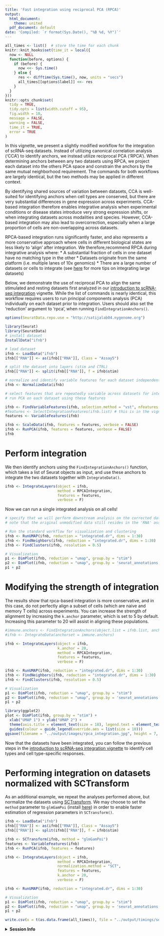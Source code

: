 ```yaml
---
title: 'Fast integration using reciprocal PCA (RPCA)'
output:
  html_document:
    theme: united
  pdf_document: default
date: 'Compiled: `r format(Sys.Date(), "%B %d, %Y")`'
---
```


```r
all_times <- list()  # store the time for each chunk
knitr::knit_hooks$set(time_it = local({
  now <- NULL
  function(before, options) {
    if (before) {
      now <<- Sys.time()
    } else {
      res <- difftime(Sys.time(), now, units = "secs")
      all_times[[options$label]] <<- res
    }
  }
}))
knitr::opts_chunk$set(
  tidy = TRUE,
  tidy.opts = list(width.cutoff = 95),
  fig.width = 10,
  message = FALSE,
  warning = FALSE,
  time_it = TRUE,
  error = TRUE
)
```

In this vignette, we present a slightly modified workflow for the integration of scRNA-seq datasets. Instead of utilizing canonical correlation analysis (‘CCA’) to identify anchors, we instead utilize reciprocal PCA (‘RPCA’). When determining anchors between any two datasets using RPCA, we project each dataset into the others PCA space and constrain the anchors by the same mutual neighborhood requirement. The commands for both workflows are largely identical, but the two methods may be applied in different context.

By identifying shared sources of variation between datasets, CCA is well-suited for identifying anchors when cell types are conserved, but there are very substantial differences in gene expression across experiments. CCA-based integration therefore enables integrative analysis when experimental conditions or disease states introduce very strong expression shifts, or when integrating datasets across modalities and species. However, CCA-based integration may also lead to overcorrection, especially when a large proportion of cells are non-overlapping across datasets.

RPCA-based integration runs significantly faster, and also represents a more conservative approach where cells in different biological states are less likely to 'align' after integration. We therefore,recommend RPCA during integrative analysis where:
* A substantial fraction of cells in one dataset have no matching type in the other
* Datasets originate from the same platform (i.e. multiple lanes of 10x genomics)
* There are a large number of datasets or cells to integrate (see [here](integration_large_datasets.html) for more tips on integrating large datasets) 

Below, we demonstrate the use of reciprocal PCA to align the same stimulated and resting datasets first analyzed in our [introduction to scRNA-seq integration](integration_introduction.html) vignette. While the list of commands is nearly identical, this workflow requires users to run principal components analysis (PCA) individually on each dataset prior to integration. Users should also set the 'reduction' argument to 'rpca', when running `FindIntegrationAnchors()`.

```r
options(SeuratData.repo.use = "http://satijalab04.nygenome.org")
```

```r
library(Seurat)
library(SeuratData)
# install dataset
InstallData("ifnb")
```

```r
# load dataset
ifnb <- LoadData("ifnb")
ifnb[["RNA"]] <- as(ifnb[["RNA"]], Class = "Assay5")

# split the dataset into layers (stim and CTRL)
ifnb[["RNA"]] <- split(ifnb[["RNA"]], f = ifnb$stim)

# normalize and identify variable features for each dataset independently
ifnb <- NormalizeData(ifnb)

# select features that are repeatedly variable across datasets for integration
# run PCA on each dataset using these features

ifnb <- FindVariableFeatures(ifnb, selection.method = "vst", nfeatures = 2000)
#features <- SelectIntegrationFeatures(ifnb.list) # this is in the vignette
features <- VariableFeatures(ifnb)

ifnb <- ScaleData(ifnb, features = features, verbose = FALSE)
ifnb <- RunPCA(ifnb, features = features, verbose = FALSE)
ifnb
```

# Perform integration

We then identify anchors using the `FindIntegrationAnchors()` function, which takes a list of Seurat objects as input, and use these anchors to integrate the two datasets together with `IntegrateData()`.

```r
ifnb <- IntegrateLayers(object = ifnb,
                        method = RPCAIntegration,
                        features = features,
                        verbose = F)
```

Now we can run a single integrated analysis on all cells!

```r
# specify that we will perform downstream analysis on the corrected data
# note that the original unmodified data still resides in the 'RNA' assay

# Run the standard workflow for visualization and clustering
ifnb <- RunUMAP(ifnb, reduction = "integrated.dr", dims = 1:30)
ifnb <- FindNeighbors(ifnb, reduction = "integrated.dr", dims = 1:30)
ifnb <- FindClusters(ifnb, resolution = 0.5)
```

```r
# Visualization
p1 <- DimPlot(ifnb, reduction = "umap", group.by = "stim")
p2 <- DimPlot(ifnb, reduction = "umap", group.by = 'seurat_annotations',label = TRUE, repel = TRUE)
p1 + p2
```

# Modifying the strength of integration

The results show that rpca-based integration is more conservative, and in this case, do not perfectly align a subset of cells (which are naive and memory T cells) across experiments. You can increase the strength of alignment by increasing the `k.anchor` parameter, which is set to 5 by default. Increasing this parameter to 20 will assist in aligning these populations.

```r
#immune.anchors <- FindIntegrationAnchors(object.list = ifnb.list, anchor.features = features,reduction = 'rpca', k.anchor = 20)
#ifnb <- IntegrateData(anchorset = immune.anchors)

ifnb <- IntegrateLayers(object = ifnb,
                        k.anchor = 20,
                        method = RPCAIntegration,
                        features = features,
                        verbose = F)

ifnb <- RunUMAP(ifnb, reduction = "integrated.dr", dims = 1:30)
ifnb <- FindNeighbors(ifnb, reduction = "integrated.dr", dims = 1:30)
ifnb <- FindClusters(ifnb, resolution = 0.5)
```

```r
# Visualization
p1 <- DimPlot(ifnb, reduction = "umap", group.by = "stim")
p2 <- DimPlot(ifnb, reduction = "umap", group.by = 'seurat_annotations', label = TRUE, repel = TRUE)
p1 + p2
```

```r
library(ggplot2)
plot <- DimPlot(ifnb, group.by = "stim") +
  xlab("UMAP 1") + ylab("UMAP 2") +
  theme(axis.title = element_text(size = 18), legend.text = element_text(size = 18)) +
  guides(colour = guide_legend(override.aes = list(size = 10)))
ggsave(filename = "../output/images/rpca_integration.jpg", height = 7, width = 12, plot = plot, quality = 50)
```

Now that the datasets have been integrated, you can follow the previous steps in the [introduction to scRNA-seq integration vignette](integration_introduction.html) to identify cell types and cell type-specific responses.

# Performing integration on datasets normalized with SCTransform

As an additional example, we repeat the analyses performed above, but normalize the datasets using [SCTransform](sctransform_vignette.html). We may choose to set the `method` parameter to `glmGamPoi` (install [here](https://bioconductor.org/packages/release/bioc/html/glmGamPoi.html)) in order to enable faster estimation of regression parameters in `SCTransform()`.  

```r
ifnb <- LoadData("ifnb")
ifnb[["RNA"]] <- as(ifnb[["RNA"]], Class = "Assay5")
ifnb[["RNA"]] <- split(ifnb[["RNA"]], f = ifnb$stim)

ifnb <- SCTransform(ifnb, method = "glmGamPoi")
features <- VariableFeatures(ifnb)
ifnb <- RunPCA(ifnb, features = features)
```

```r
ifnb <- IntegrateLayers(object = ifnb,
                        method = RPCAIntegration,
                        normalization.method = "SCT",
                        features = features,
                        k.anchor = 20,
                        verbose = F)
```

```r
ifnb <- RunUMAP(ifnb, reduction = "integrated.dr", dims = 1:30)
```

```r
# Visualization
p1 <- DimPlot(ifnb, reduction = "umap", group.by = "stim")
p2 <- DimPlot(ifnb, reduction = "umap", group.by = 'seurat_annotations',label = TRUE, repel = TRUE)
p1 + p2
```

```r
write.csv(x = t(as.data.frame(all_times)), file = "../output/timings/seurat5_integration_rpca.csv")
```

<details>
  <summary>**Session Info**</summary>
```r
sessionInfo()
```
</details>

